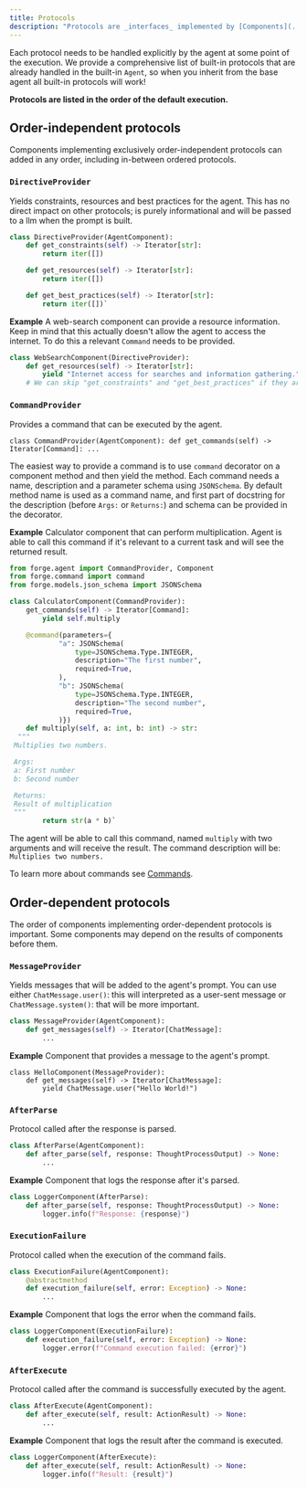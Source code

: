 ```yaml
---
title: Protocols
description: "Protocols are _interfaces_ implemented by [Components](../components/) used to group related functionality."
---
```


Each protocol needs to be handled explicitly by the agent at some point of the execution. We provide a comprehensive list of built-in protocols that are already handled in the built-in `Agent`, so when you inherit from the base agent all built-in protocols will work!

**Protocols are listed in the order of the default execution.**

## Order-independent protocols

Components implementing exclusively order-independent protocols can added in any order, including in-between ordered protocols.

### `DirectiveProvider`

Yields constraints, resources and best practices for the agent. This has no direct impact on other protocols; is purely informational and will be passed to a llm when the prompt is built.

```py
class DirectiveProvider(AgentComponent):
    def get_constraints(self) -> Iterator[str]:
        return iter([])

    def get_resources(self) -> Iterator[str]:
        return iter([])

    def get_best_practices(self) -> Iterator[str]:
        return iter([])`
```
**Example** A web-search component can provide a resource information. Keep in mind that this actually doesn't allow the agent to access the internet. To do this a relevant `Command` needs to be provided.

```py
class WebSearchComponent(DirectiveProvider):
    def get_resources(self) -> Iterator[str]:
        yield "Internet access for searches and information gathering."
    # We can skip "get_constraints" and "get_best_practices" if they aren't needed`
```
### `CommandProvider`

Provides a command that can be executed by the agent.

`class CommandProvider(AgentComponent):
    def get_commands(self) -> Iterator[Command]:
        ...`

The easiest way to provide a command is to use `command` decorator on a component method and then yield the method. Each command needs a name, description and a parameter schema using `JSONSchema`. By default method name is used as a command name, and first part of docstring for the description (before `Args:` or `Returns:`) and schema can be provided in the decorator.

**Example** Calculator component that can perform multiplication. Agent is able to call this command if it's relevant to a current task and will see the returned result.

```py
from forge.agent import CommandProvider, Component
from forge.command import command
from forge.models.json_schema import JSONSchema

class CalculatorComponent(CommandProvider):
    get_commands(self) -> Iterator[Command]:
        yield self.multiply

    @command(parameters={
            "a": JSONSchema(
                type=JSONSchema.Type.INTEGER,
                description="The first number",
                required=True,
            ),
            "b": JSONSchema(
                type=JSONSchema.Type.INTEGER,
                description="The second number",
                required=True,
            )})
    def multiply(self, a: int, b: int) -> str:
  """
 Multiplies two numbers.

 Args:
 a: First number
 b: Second number

 Returns:
 Result of multiplication
 """
        return str(a * b)`
```
The agent will be able to call this command, named `multiply` with two arguments and will receive the result. The command description will be: `Multiplies two numbers.`

To learn more about commands see [<Icon icon="screwdriver-wrench" iconType="solid"/> Commands](/classic/forge/components/commands).

## Order-dependent protocols

The order of components implementing order-dependent protocols is important. Some components may depend on the results of components before them.

### `MessageProvider`
Yields messages that will be added to the agent's prompt. You can use either `ChatMessage.user()`: this will interpreted as a user-sent message or `ChatMessage.system()`: that will be more important.

```py
class MessageProvider(AgentComponent):
    def get_messages(self) -> Iterator[ChatMessage]:
        ...
```

**Example** Component that provides a message to the agent's prompt.

```
class HelloComponent(MessageProvider):
    def get_messages(self) -> Iterator[ChatMessage]:
        yield ChatMessage.user("Hello World!")
```

### `AfterParse`

Protocol called after the response is parsed.

```py
class AfterParse(AgentComponent):
    def after_parse(self, response: ThoughtProcessOutput) -> None:
        ...
```

**Example** Component that logs the response after it's parsed.

```py
class LoggerComponent(AfterParse):
    def after_parse(self, response: ThoughtProcessOutput) -> None:
        logger.info(f"Response: {response}")
```

### `ExecutionFailure`

Protocol called when the execution of the command fails.

```py
class ExecutionFailure(AgentComponent):
    @abstractmethod
    def execution_failure(self, error: Exception) -> None:
        ...
```

**Example** Component that logs the error when the command fails.

```py
class LoggerComponent(ExecutionFailure):
    def execution_failure(self, error: Exception) -> None:
        logger.error(f"Command execution failed: {error}")
```

### `AfterExecute`

Protocol called after the command is successfully executed by the agent.

```py
class AfterExecute(AgentComponent):
    def after_execute(self, result: ActionResult) -> None:
        ...
```

**Example** Component that logs the result after the command is executed.

```py
class LoggerComponent(AfterExecute):
    def after_execute(self, result: ActionResult) -> None:
        logger.info(f"Result: {result}")
```
